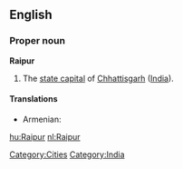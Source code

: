 ==English==

===Proper noun===
'''Raipur'''

# The [[state capital]] of [[Chhattisgarh]] ([[India]]).

====Translations====
{{trans-top|capital}}
* Armenian: {{t|hy|Ռայպուր|tr=Ṙaypur|sc=Armn}}
{{trans-mid}}
{{trans-bottom}}

[[Category:Cities]]
[[Category:India]]

[[hu:Raipur]]
[[nl:Raipur]]